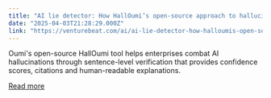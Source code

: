 ```yaml
---
title: "AI lie detector: How HallOumi’s open-source approach to hallucination could unlock enterprise AI adoption"
date: "2025-04-03T21:28:29.000Z"
link: "https://venturebeat.com/ai/ai-lie-detector-how-halloumis-open-source-approach-to-hallucination-could-unlock-enterprise-ai-adoption/"
---
```


Oumi's open-source HallOumi tool helps enterprises combat AI hallucinations through sentence-level verification that provides confidence scores, citations and human-readable explanations.

[Read more](https://venturebeat.com/ai/ai-lie-detector-how-halloumis-open-source-approach-to-hallucination-could-unlock-enterprise-ai-adoption/)
